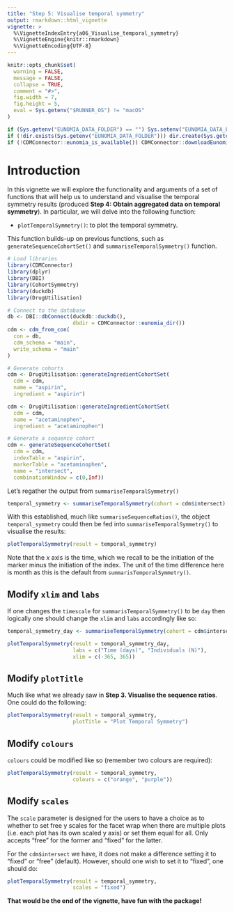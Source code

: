 ```yaml
---
title: "Step 5: Visualise temporal symmetry"
output: rmarkdown::html_vignette
vignette: >
  %\VignetteIndexEntry{a06_Visualise_temporal_symmetry}
  %\VignetteEngine{knitr::rmarkdown}
  %\VignetteEncoding{UTF-8}
---
```


```r
knitr::opts_chunk$set(
  warning = FALSE,
  message = FALSE,
  collapse = TRUE,
  comment = "#>",
  fig.width = 7,
  fig.height = 5,
  eval = Sys.getenv("$RUNNER_OS") != "macOS"
)
```

```r
if (Sys.getenv("EUNOMIA_DATA_FOLDER") == "") Sys.setenv("EUNOMIA_DATA_FOLDER" = tempdir())
if (!dir.exists(Sys.getenv("EUNOMIA_DATA_FOLDER"))) dir.create(Sys.getenv("EUNOMIA_DATA_FOLDER"))
if (!CDMConnector::eunomia_is_available()) CDMConnector::downloadEunomiaData()
```

# Introduction
In this vignette we will explore the functionality and arguments of a set of functions that will help us to understand and visualise the temporal symmetry results (produced **Step 4: Obtain aggregated data on temporal symmetry**). In particular, we will delve into the following function:

- `plotTemporalSymmetry()`: to plot the temporal symmetry.

This function builds-up on previous functions, such as `generateSequenceCohortSet()` and `summariseTemporalSymmetry()` function.

```r
# Load libraries
library(CDMConnector)
library(dplyr)
library(DBI)
library(CohortSymmetry)
library(duckdb)
library(DrugUtilisation)

# Connect to the database
db <- DBI::dbConnect(duckdb::duckdb(), 
                     dbdir = CDMConnector::eunomia_dir())
cdm <- cdm_from_con(
  con = db,
  cdm_schema = "main",
  write_schema = "main"
)

# Generate cohorts
cdm <- DrugUtilisation::generateIngredientCohortSet(
  cdm = cdm,
  name = "aspirin",
  ingredient = "aspirin")

cdm <- DrugUtilisation::generateIngredientCohortSet(
  cdm = cdm,
  name = "acetaminophen",
  ingredient = "acetaminophen")

# Generate a sequence cohort
cdm <- generateSequenceCohortSet(
  cdm = cdm,
  indexTable = "aspirin",
  markerTable = "acetaminophen",
  name = "intersect",
  combinationWindow = c(0,Inf))
```

Let's regather the output from `summariseTemporalSymmetry()`

```r
temporal_symmetry <- summariseTemporalSymmetry(cohort = cdm$intersect)
```

With this established, much like `summariseSequenceRatios()`, the object `temporal_symmetry` could then be fed into `summariseTemporalSymmetry()` to visualise the results:

```r
plotTemporalSymmetry(result = temporal_symmetry)
```
Note that the $x$ axis is the time, which we recall to be the initiation of the marker minus the initiation of the index. The unit of the time difference here is month as this is the default from `summarisTemporalSymmetry()`. 

## Modify `xlim` and `labs`

If one changes the `timescale` for `summarisTemporalSymmetry()` to be `day` then logically one should change the `xlim` and `labs` accordingly like so:

```r
temporal_symmetry_day <- summariseTemporalSymmetry(cohort = cdm$intersect, timescale = "day")

plotTemporalSymmetry(result = temporal_symmetry_day,
                     labs = c("Time (days)", "Individuals (N)"),
                     xlim = c(-365, 365))
```

## Modify `plotTitle`

Much like what we already saw in **Step 3. Visualise the sequence ratios**. One could do the following: 

```r
plotTemporalSymmetry(result = temporal_symmetry,
                     plotTitle = "Plot Temporal Symmetry")
```

## Modify `colours`

`colours` could be modified like so (remember two colours are required):

```r
plotTemporalSymmetry(result = temporal_symmetry,
                     colours = c("orange", "purple"))
```

## Modify `scales`

The `scale` parameter is designed for the users to have a choice as to whether to set free y scales for the facet wrap when there are multiple plots (i.e. each plot has its own scaled y axis) or set them equal for all. Only accepts "free" for the former and "fixed" for the latter.

For the `cdm$intersect` we have, it does not make a difference setting it to "fixed" or "free" (default). However, should one wish to set it to "fixed", one should do: 

```r
plotTemporalSymmetry(result = temporal_symmetry,
                     scales = "fixed")
```

**That would be the end of the vignette, have fun with the package!**

